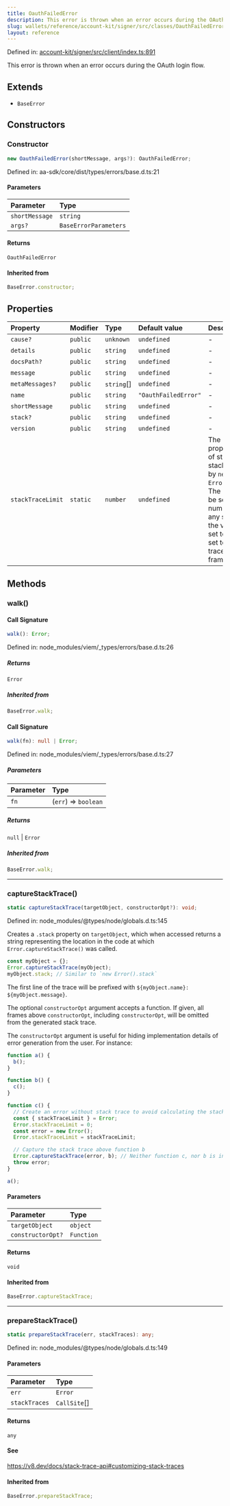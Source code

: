 ```yaml
---
title: OauthFailedError
description: This error is thrown when an error occurs during the OAuth login flow.
slug: wallets/reference/account-kit/signer/src/classes/OauthFailedError
layout: reference
---
```


Defined in: [account-kit/signer/src/client/index.ts:891](https://github.com/alchemyplatform/aa-sdk/blob/49e74eee8606f480b200b4612d00d950da8a8742/account-kit/signer/src/client/index.ts#L891)

This error is thrown when an error occurs during the OAuth login flow.

## Extends

- `BaseError`

## Constructors

### Constructor

```ts
new OauthFailedError(shortMessage, args?): OauthFailedError;
```

Defined in: aa-sdk/core/dist/types/errors/base.d.ts:21

#### Parameters

| Parameter      | Type                  |
| :------------- | :-------------------- |
| `shortMessage` | `string`              |
| `args?`        | `BaseErrorParameters` |

#### Returns

`OauthFailedError`

#### Inherited from

```ts
BaseError.constructor;
```

## Properties

| Property                                     | Modifier | Type        | Default value        | Description                                                                                                                                                                                                                                                                                                                                                                                                                                       | Overrides        | Inherited from              | Defined in                                                                                                                                                                        |
| :------------------------------------------- | :------- | :---------- | :------------------- | :------------------------------------------------------------------------------------------------------------------------------------------------------------------------------------------------------------------------------------------------------------------------------------------------------------------------------------------------------------------------------------------------------------------------------------------------ | :--------------- | :-------------------------- | :-------------------------------------------------------------------------------------------------------------------------------------------------------------------------------- |
| <a id="cause" /> `cause?`                    | `public` | `unknown`   | `undefined`          | -                                                                                                                                                                                                                                                                                                                                                                                                                                                 | -                | `BaseError.cause`           | node_modules/typescript/lib/lib.es2022.error.d.ts:26                                                                                                                              |
| <a id="details" /> `details`                 | `public` | `string`    | `undefined`          | -                                                                                                                                                                                                                                                                                                                                                                                                                                                 | -                | `BaseError.details`         | node_modules/viem/\_types/errors/base.d.ts:19                                                                                                                                     |
| <a id="docspath" /> `docsPath?`              | `public` | `string`    | `undefined`          | -                                                                                                                                                                                                                                                                                                                                                                                                                                                 | -                | `BaseError.docsPath`        | node_modules/viem/\_types/errors/base.d.ts:20                                                                                                                                     |
| <a id="message" /> `message`                 | `public` | `string`    | `undefined`          | -                                                                                                                                                                                                                                                                                                                                                                                                                                                 | -                | `BaseError.message`         | node_modules/typescript/lib/lib.es5.d.ts:1077                                                                                                                                     |
| <a id="metamessages" /> `metaMessages?`      | `public` | `string`\[] | `undefined`          | -                                                                                                                                                                                                                                                                                                                                                                                                                                                 | -                | `BaseError.metaMessages`    | node_modules/viem/\_types/errors/base.d.ts:21                                                                                                                                     |
| <a id="name" /> `name`                       | `public` | `string`    | `"OauthFailedError"` | -                                                                                                                                                                                                                                                                                                                                                                                                                                                 | `BaseError.name` | -                           | [account-kit/signer/src/client/index.ts:892](https://github.com/alchemyplatform/aa-sdk/blob/49e74eee8606f480b200b4612d00d950da8a8742/account-kit/signer/src/client/index.ts#L892) |
| <a id="shortmessage" /> `shortMessage`       | `public` | `string`    | `undefined`          | -                                                                                                                                                                                                                                                                                                                                                                                                                                                 | -                | `BaseError.shortMessage`    | node_modules/viem/\_types/errors/base.d.ts:22                                                                                                                                     |
| <a id="stack" /> `stack?`                    | `public` | `string`    | `undefined`          | -                                                                                                                                                                                                                                                                                                                                                                                                                                                 | -                | `BaseError.stack`           | node_modules/typescript/lib/lib.es5.d.ts:1078                                                                                                                                     |
| <a id="version" /> `version`                 | `public` | `string`    | `undefined`          | -                                                                                                                                                                                                                                                                                                                                                                                                                                                 | -                | `BaseError.version`         | aa-sdk/core/dist/types/errors/base.d.ts:20                                                                                                                                        |
| <a id="stacktracelimit" /> `stackTraceLimit` | `static` | `number`    | `undefined`          | The `Error.stackTraceLimit` property specifies the number of stack frames collected by a stack trace (whether generated by `new Error().stack` or `Error.captureStackTrace(obj)`). The default value is `10` but may be set to any valid JavaScript number. Changes will affect any stack trace captured _after_ the value has been changed. If set to a non-number value, or set to a negative number, stack traces will not capture any frames. | -                | `BaseError.stackTraceLimit` | node_modules/@types/node/globals.d.ts:161                                                                                                                                         |

## Methods

### walk()

#### Call Signature

```ts
walk(): Error;
```

Defined in: node_modules/viem/\_types/errors/base.d.ts:26

##### Returns

`Error`

##### Inherited from

```ts
BaseError.walk;
```

#### Call Signature

```ts
walk(fn): null | Error;
```

Defined in: node_modules/viem/\_types/errors/base.d.ts:27

##### Parameters

| Parameter | Type                 |
| :-------- | :------------------- |
| `fn`      | (`err`) => `boolean` |

##### Returns

`null` | `Error`

##### Inherited from

```ts
BaseError.walk;
```

---

### captureStackTrace()

```ts
static captureStackTrace(targetObject, constructorOpt?): void;
```

Defined in: node_modules/@types/node/globals.d.ts:145

Creates a `.stack` property on `targetObject`, which when accessed returns
a string representing the location in the code at which
`Error.captureStackTrace()` was called.

```js
const myObject = {};
Error.captureStackTrace(myObject);
myObject.stack; // Similar to `new Error().stack`
```

The first line of the trace will be prefixed with
`${myObject.name}: ${myObject.message}`.

The optional `constructorOpt` argument accepts a function. If given, all frames
above `constructorOpt`, including `constructorOpt`, will be omitted from the
generated stack trace.

The `constructorOpt` argument is useful for hiding implementation
details of error generation from the user. For instance:

```js
function a() {
  b();
}

function b() {
  c();
}

function c() {
  // Create an error without stack trace to avoid calculating the stack trace twice.
  const { stackTraceLimit } = Error;
  Error.stackTraceLimit = 0;
  const error = new Error();
  Error.stackTraceLimit = stackTraceLimit;

  // Capture the stack trace above function b
  Error.captureStackTrace(error, b); // Neither function c, nor b is included in the stack trace
  throw error;
}

a();
```

#### Parameters

| Parameter         | Type       |
| :---------------- | :--------- |
| `targetObject`    | `object`   |
| `constructorOpt?` | `Function` |

#### Returns

`void`

#### Inherited from

```ts
BaseError.captureStackTrace;
```

---

### prepareStackTrace()

```ts
static prepareStackTrace(err, stackTraces): any;
```

Defined in: node_modules/@types/node/globals.d.ts:149

#### Parameters

| Parameter     | Type          |
| :------------ | :------------ |
| `err`         | `Error`       |
| `stackTraces` | `CallSite`\[] |

#### Returns

`any`

#### See

https://v8.dev/docs/stack-trace-api#customizing-stack-traces

#### Inherited from

```ts
BaseError.prepareStackTrace;
```
